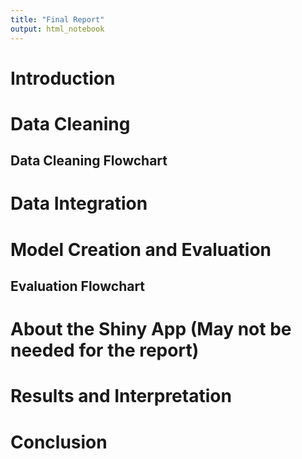 ```yaml
---
title: "Final Report"
output: html_notebook
---
```


# Introduction


# Data Cleaning

## Data Cleaning Flowchart


# Data Integration


# Model Creation and Evaluation

## Evaluation Flowchart


# About the Shiny App (May not be needed for the report)


# Results and Interpretation


# Conclusion